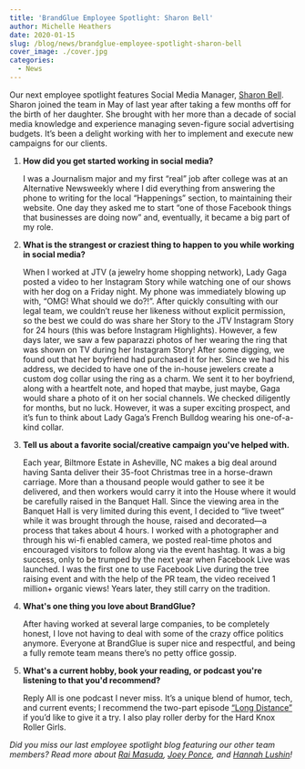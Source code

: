 ```yaml
---
title: 'BrandGlue Employee Spotlight: Sharon Bell'
author: Michelle Heathers
date: 2020-01-15
slug: /blog/news/brandglue-employee-spotlight-sharon-bell
cover_image: ./cover.jpg
categories:
  - News
---
```


Our next employee spotlight features Social Media Manager, [Sharon Bell](https://www.linkedin.com/in/sharonmbell). Sharon joined the team in May of last year after taking a few months off for the birth of her daughter. She brought with her more than a decade of social media knowledge and experience managing seven-figure social advertising budgets. It’s been a delight working with her to implement and execute new campaigns for our clients.

1. **How did you get started working in social media?**

   I was a Journalism major and my first “real” job after college was at an Alternative Newsweekly where I did everything from answering the phone to writing for the local “Happenings” section, to maintaining their website. One day they asked me to start “one of those Facebook things that businesses are doing now” and, eventually, it became a big part of my role.

2. **What is the strangest or craziest thing to happen to you while working in social media?**

   When I worked at JTV (a jewelry home shopping network), Lady Gaga posted a video to her Instagram Story while watching one of our shows with her dog on a Friday night. My phone was immediately blowing up with, “OMG! What should we do?!”. After quickly consulting with our legal team, we couldn’t reuse her likeness without explicit permission, so the best we could do was share her Story to the JTV Instagram Story for 24 hours (this was before Instagram Highlights). However, a few days later, we saw a few paparazzi photos of her wearing the ring that was shown on TV during her Instagram Story! After some digging, we found out that her boyfriend had purchased it for her. Since we had his address, we decided to have one of the in-house jewelers create a custom dog collar using the ring as a charm. We sent it to her boyfriend, along with a heartfelt note, and hoped that maybe, just maybe, Gaga would share a photo of it on her social channels. We checked diligently for months, but no luck. However, it was a super exciting prospect, and it’s fun to think about Lady Gaga’s French Bulldog wearing his one-of-a-kind collar.

3. **Tell us about a favorite social/creative campaign you've helped with.**

   Each year, Biltmore Estate in Asheville, NC makes a big deal around having Santa deliver their 35-foot Christmas tree in a horse-drawn carriage. More than a thousand people would gather to see it be delivered, and then workers would carry it into the House where it would be carefully raised in the Banquet Hall. Since the viewing area in the Banquet Hall is very limited during this event, I decided to “live tweet” while it was brought through the house, raised and decorated—a process that takes about 4 hours. I worked with a photographer and through his wi-fi enabled camera, we posted real-time photos and encouraged visitors to follow along via the event hashtag. It was a big success, only to be trumped by the next year when Facebook Live was launched. I was the first one to use Facebook Live during the tree raising event and with the help of the PR team, the video received 1 million+ organic views! Years later, they still carry on the tradition.

4. **What's one thing you love about BrandGlue?**

   After having worked at several large companies, to be completely honest, I love not having to deal with some of the crazy office politics anymore. Everyone at BrandGlue is super nice and respectful, and being a fully remote team means there’s no petty office gossip.

5. **What's a current hobby, book your reading, or podcast you're listening to that you'd recommend?**

   Reply All is one podcast I never miss. It’s a unique blend of humor, tech, and current events; I recommend the two-part episode [“Long Distance”](https://gimletmedia.com/shows/reply-all/6nh3wk) if you’d like to give it a try. I also play roller derby for the Hard Knox Roller Girls.

_Did you miss our last employee spotlight blog featuring our other team members? Read more about [Rai Masuda](/blog/news/brandglue-employee-spotlight-rai-masuda), [Joey Ponce](/blog/news/brandglue-employee-spotlight-joey-ponce), and [Hannah Lushin](/blog/news/brandglue-employee-spotlight-hannah-lushin)!_
